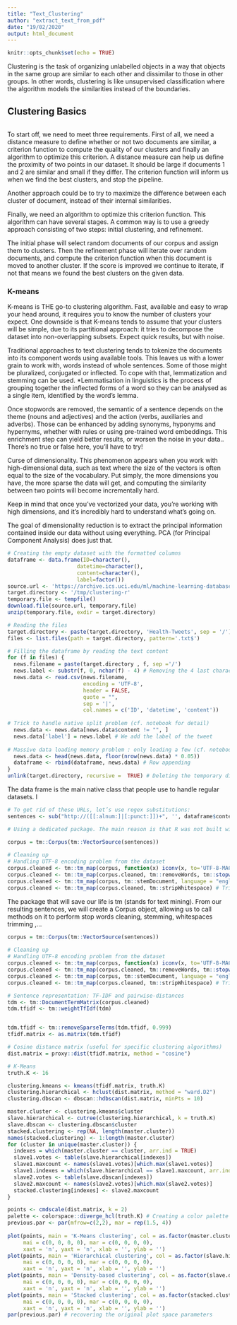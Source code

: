 ```yaml
---
title: "Text_Clustering"
author: "extract_text_from_pdf"
date: "19/02/2020"
output: html_document
---
```


```r
knitr::opts_chunk$set(echo = TRUE)
```


Clustering is the task of organizing unlabelled objects in a way that objects in the same group are similar to each other and dissimilar to those in other groups. In other words, clustering is like unsupervised classification where the algorithm models the similarities instead of the boundaries.

## Clustering Basics
```r

```
To start off, we need to meet three requirements. First of all, we need a distance measure to define whether or not two documents are similar, a criterion function to compute the quality of our clusters and finally an algorithm to optimize this criterion. A distance measure can help us define the proximity of two points in our dataset. It should be large if documents 1 and 2 are similar and small if they differ. The criterion function will inform us when we find the best clusters, and stop the pipeline.

Another approach could be to try to maximize the difference between each cluster of document, instead of their internal similarities.

Finally, we need an algorithm to optimize this criterion function. This algorithm can have several stages. A common way is to use a greedy approach consisting of two steps: initial clustering, and refinement.

The initial phase will select random documents of our corpus and assign them to clusters. Then the refinement phase will iterate over random documents, and compute the criterion function when this document is moved to another cluster. If the score is improved we continue to iterate, if not that means we found the best clusters on the given data.


### K-means

K-means is THE go-to clustering algorithm. Fast, available and easy to wrap your head around, it requires you to know the number of clusters your expect. One downside is that K-means tends to assume that your clusters will be simple, due to its partitional approach: it tries to decompose the dataset into non-overlapping subsets. Expect quick results, but with noise.


Traditional approaches to text clustering tends to tokenize the documents into its component words using available tools. This leaves us with a lower grain to work with, words instead of whole sentences. Some of those might be pluralized, conjugated or inflected. To cope with that, lemmatization and stemming can be used. *Lemmatisation in linguistics is the process of grouping together the inflected forms of a word so they can be analysed as a single item, identified by the word's lemma.

Once stopwords are removed, the semantic of a sentence depends on the theme (nouns and adjectives) and the action (verbs, auxiliaries and adverbs). Those can be enhanced by adding synonyms, hyponyms and hypernyms, whether with rules or using pre-trained word embeddings. This enrichment step can yield better results, or worsen the noise in your data.. There’s no true or false here, you’ll have to try!

Curse of dimensionality. This phenomenon appears when you work with high-dimensional data, such as text where the size of the vectors is often equal to the size of the vocabulary. Put simply, the more dimensions you have, the more sparse the data will get, and computing the similarity between two points will become incrementally hard.


Keep in mind that once you’ve vectorized your data, you’re working with high dimensions, and it’s incredibly hard to understand what’s going on.


The goal of dimensionality reduction is to extract the principal information contained inside our data without using everything. PCA (for Principal Component Analysis) does just that.


```r
# Creating the empty dataset with the formatted columns 
dataframe <- data.frame(ID=character(), 
                      datetime=character(), 
                      content=character(), 
                      label=factor()) 
source.url <- 'https://archive.ics.uci.edu/ml/machine-learning-databases/00438/Health-News-Tweets.zip' 
target.directory <- '/tmp/clustering-r' 
temporary.file <- tempfile() 
download.file(source.url, temporary.file) 
unzip(temporary.file, exdir = target.directory)
```

```r
# Reading the files 
target.directory <- paste(target.directory, 'Health-Tweets', sep = '/') 
files <- list.files(path = target.directory, pattern='.txt$') 

# Filling the dataframe by reading the text content 
for (f in files) { 
  news.filename = paste(target.directory , f, sep ='/') 
  news.label <- substr(f, 0, nchar(f) - 4) # Removing the 4 last characters => '.txt' 
  news.data <- read.csv(news.filename, 
                        encoding = 'UTF-8', 
                        header = FALSE, 
                        quote = "", 
                        sep = '|', 
                        col.names = c('ID', 'datetime', 'content')) 
  
# Trick to handle native split problem (cf. notebook for detail) 
  news.data <- news.data[news.data$content != "", ] 
  news.data['label'] = news.label # We add the label of the tweet  
  
# Massive data loading memory problem : only loading a few (cf. notebook for detail) 
  news.data <- head(news.data, floor(nrow(news.data) * 0.05)) 
  dataframe <- rbind(dataframe, news.data) # Row appending 
} 
unlink(target.directory, recursive =  TRUE) # Deleting the temporary directory
```
The data frame is the main native class that people use to handle regular datasets. I





```r
# To get rid of these URLs, let’s use regex substitutions:
sentences <- sub("http://([[:alnum:]|[:punct:]])+", '', dataframe$content)

```

```r
# Using a dedicated package. The main reason is that R was not built with NLP at the center of its architecture. Text manipulation is costly in terms of either coding or running or both.

corpus = tm::Corpus(tm::VectorSource(sentences)) 
 
# Cleaning up 
# Handling UTF-8 encoding problem from the dataset 
corpus.cleaned <- tm::tm_map(corpus, function(x) iconv(x, to='UTF-8-MAC', sub='byte'))  
corpus.cleaned <- tm::tm_map(corpus.cleaned, tm::removeWords, tm::stopwords('english')) # Removing stop-words 
corpus.cleaned <- tm::tm_map(corpus, tm::stemDocument, language = "english") # Stemming the words  
corpus.cleaned <- tm::tm_map(corpus.cleaned, tm::stripWhitespace) # Trimming excessive whitespaces
```
The package that will save our life is tm (stands for text mining). From our resulting sentences, we will create a Corpus object, allowing us to call methods on it to perform stop words cleaning, stemming, whitespaces trimming ,…

```r
corpus = tm::Corpus(tm::VectorSource(sentences)) 
 
# Cleaning up 
# Handling UTF-8 encoding problem from the dataset 
corpus.cleaned <- tm::tm_map(corpus, function(x) iconv(x, to='UTF-8-MAC', sub='byte'))  
corpus.cleaned <- tm::tm_map(corpus.cleaned, tm::removeWords, tm::stopwords('english')) # Removing stop-words 
corpus.cleaned <- tm::tm_map(corpus, tm::stemDocument, language = "english") # Stemming the words  
corpus.cleaned <- tm::tm_map(corpus.cleaned, tm::stripWhitespace) # Trimming excessive whitespaces
```


```r
# Sentence representation: TF-IDF and pairwise-distances
tdm <- tm::DocumentTermMatrix(corpus.cleaned) 
tdm.tfidf <- tm::weightTfIdf(tdm)


tdm.tfidf <- tm::removeSparseTerms(tdm.tfidf, 0.999) 
tfidf.matrix <- as.matrix(tdm.tfidf) 

# Cosine distance matrix (useful for specific clustering algorithms) 
dist.matrix = proxy::dist(tfidf.matrix, method = "cosine")
```

```r
# K-Means
truth.K <- 16

clustering.kmeans <- kmeans(tfidf.matrix, truth.K) 
clustering.hierarchical <- hclust(dist.matrix, method = "ward.D2") 
clustering.dbscan <- dbscan::hdbscan(dist.matrix, minPts = 10)
```

```r
master.cluster <- clustering.kmeans$cluster 
slave.hierarchical <- cutree(clustering.hierarchical, k = truth.K) 
slave.dbscan <- clustering.dbscan$cluster 
stacked.clustering <- rep(NA, length(master.cluster))  
names(stacked.clustering) <- 1:length(master.cluster) 
for (cluster in unique(master.cluster)) { 
  indexes = which(master.cluster == cluster, arr.ind = TRUE) 
  slave1.votes <- table(slave.hierarchical[indexes]) 
  slave1.maxcount <- names(slave1.votes)[which.max(slave1.votes)]   
  slave1.indexes = which(slave.hierarchical == slave1.maxcount, arr.ind = TRUE) 
  slave2.votes <- table(slave.dbscan[indexes]) 
  slave2.maxcount <- names(slave2.votes)[which.max(slave2.votes)]   
  stacked.clustering[indexes] <- slave2.maxcount 
}
```

```r
points <- cmdscale(dist.matrix, k = 2) 
palette <- colorspace::diverge_hcl(truth.K) # Creating a color palette 
previous.par <- par(mfrow=c(2,2), mar = rep(1.5, 4)) 
 
plot(points, main = 'K-Means clustering', col = as.factor(master.cluster), 
     mai = c(0, 0, 0, 0), mar = c(0, 0, 0, 0), 
     xaxt = 'n', yaxt = 'n', xlab = '', ylab = '') 
plot(points, main = 'Hierarchical clustering', col = as.factor(slave.hierarchical), 
     mai = c(0, 0, 0, 0), mar = c(0, 0, 0, 0),  
     xaxt = 'n', yaxt = 'n', xlab = '', ylab = '') 
plot(points, main = 'Density-based clustering', col = as.factor(slave.dbscan), 
     mai = c(0, 0, 0, 0), mar = c(0, 0, 0, 0), 
     xaxt = 'n', yaxt = 'n', xlab = '', ylab = '') 
plot(points, main = 'Stacked clustering', col = as.factor(stacked.clustering), 
     mai = c(0, 0, 0, 0), mar = c(0, 0, 0, 0), 
     xaxt = 'n', yaxt = 'n', xlab = '', ylab = '') 
par(previous.par) # recovering the original plot space parameters
```

